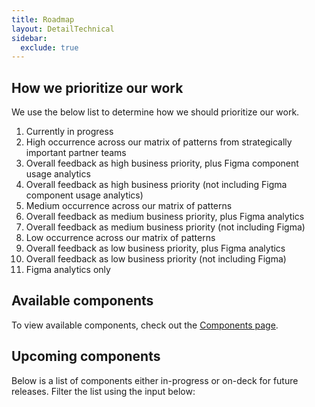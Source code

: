 ```yaml
---
title: Roadmap
layout: DetailTechnical
sidebar:
  exclude: true
---
```


## How we prioritize our work

We use the below list to determine how we should prioritize our work.

1. Currently in progress
2. High occurrence across our matrix of patterns from strategically important partner teams
3. Overall feedback as high business priority, plus Figma component usage analytics
4. Overall feedback as high business priority (not including Figma component usage analytics)
5. Medium occurrence across our matrix of patterns
6. Overall feedback as medium business priority, plus Figma analytics
7. Overall feedback as medium business priority (not including Figma)
8. Low occurrence across our matrix of patterns
9. Overall feedback as low business priority, plus Figma analytics
10. Overall feedback as low business priority (not including Figma)
11. Figma analytics only

## Available components

To view available components, check out the [Components page](../components/).

## Upcoming components

Below is a list of components either in-progress or on-deck for future releases. Filter the list using the input below:

<Roadmap endpoint="/api/roadmap" />
